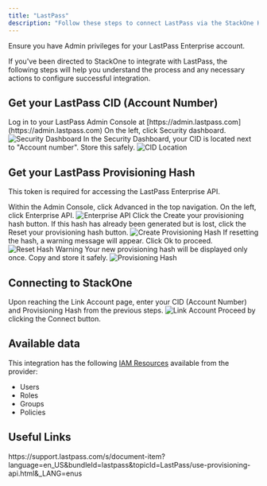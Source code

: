 ```yaml
---
title: "LastPass"
description: "Follow these steps to connect LastPass via the StackOne Hub successfully."
---
```



<Warning>
  Ensure you have Admin privileges for your LastPass Enterprise account.
</Warning>

If you've been directed to StackOne to integrate with LastPass, the following steps will help you understand the process and any necessary actions to configure successful integration.

## Get your LastPass CID (Account Number)

<Steps>
  <Step title="Log in to LastPass Admin Console">
    Log in to your LastPass Admin Console at [https://admin.lastpass.com](https://admin.lastpass.com)
  </Step>

  <Step title="Access Security Dashboard">
    On the left, click Security dashboard.
    <Frame>
      <img className='rounded-md' style={{ margin: '0 auto', border: '1px solid #efefef' }} alt="Security Dashboard" src="/images/lastpass/image1.png" />
    </Frame>
  </Step>

  <Step title="Locate CID">
    In the Security Dashboard, your CID is located next to "Account number". Store this safely.
    <Frame>
      <img className='rounded-md' style={{ margin: '0 auto', border: '1px solid #efefef' }} alt="CID Location" src="/images/lastpass/image2.png" />
    </Frame>
  </Step>
</Steps>

## Get your LastPass Provisioning Hash

This token is required for accessing the LastPass Enterprise API.

<Steps>
  <Step title="Access Enterprise API">
    Within the Admin Console, click Advanced in the top navigation.
  </Step>

  <Step title="Navigate to Enterprise API">
    On the left, click Enterprise API.
    <Frame>
      <img className='rounded-md' style={{ margin: '0 auto', border: '1px solid #efefef' }} alt="Enterprise API" src="/images/lastpass/image3.png" />
    </Frame>
  </Step>

  <Step title="Create Provisioning Hash">
    Click the Create your provisioning hash button. If this hash has already been generated but is lost, click the Reset your provisioning hash button.
    <Frame>
      <img className='rounded-md' style={{ margin: '0 auto', border: '1px solid #efefef' }} alt="Create Provisioning Hash" src="/images/lastpass/image4.png" />
    </Frame>
  </Step>

  <Step title="Handle Hash Reset Warning">
    If resetting the hash, a warning message will appear. Click Ok to proceed.
    <Frame>
      <img className='rounded-md' style={{ margin: '0 auto', border: '1px solid #efefef' }} alt="Reset Hash Warning" src="/images/lastpass/image5.png" />
    </Frame>
  </Step>

  <Step title="Copy Provisioning Hash">
    Your new provisioning hash will be displayed only once. Copy and store it safely.
    <Frame>
      <img className='rounded-md' style={{ margin: '0 auto', border: '1px solid #efefef' }} alt="Provisioning Hash" src="/images/lastpass/image6.png" />
    </Frame>
  </Step>
</Steps>

## Connecting to StackOne

<Steps>
  <Step title="Enter Credentials">
    Upon reaching the Link Account page, enter your CID (Account Number) and Provisioning Hash from the previous steps.
    <Frame>
      <img className='rounded-md' style={{ margin: '0 auto', border: '1px solid #efefef' }} alt="Link Account" src="/images/lastpass/image7.png" />
    </Frame>
  </Step>

  <Step title="Connect">
    Proceed by clicking the Connect button.
  </Step>
</Steps>

<IntegrationFooter />


## Available data

This integration has the following [IAM Resources](https://docs.stackone.com/reference/iam_list_users) available from the provider:
<ul>
 <li>Users</li>
 <li>Roles</li>
 <li>Groups</li>
 <li>Policies</li>
</ul>


## Useful Links
<Card title="API Reference" icon="link" href="https://support.lastpass.com/s/document-item?language=en_US&bundleId=lastpass&topicId=LastPass/use-provisioning-api.html&_LANG=enus">
    https://support.lastpass.com/s/document-item?language=en_US&bundleId=lastpass&topicId=LastPass/use-provisioning-api.html&_LANG=enus
</Card>

